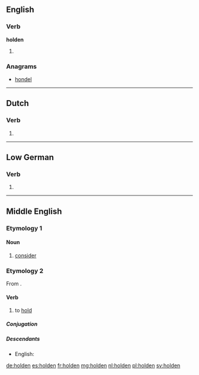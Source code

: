 ==English==

===Verb===
'''holden'''

# {{context|archaic|lang=en}} {{past participle of|hold|lang=en}}

===Anagrams===
* [[hondel#English|hondel]]

----

==Dutch==

===Verb===
{{nl-verb-form}}

# {{nl-verb form of|n=pl|t=past|m=ind+subj|hollen}}

----

==Low German==

===Verb===
{{head|nds|verb}}

# {{alternative spelling of|hollen|lang=nds}}

----

==Middle English==
{{attention|enm|not a noun}}

===Etymology 1===

====Noun====
{{head|enm|noun}}

# [[consider]]

===Etymology 2===
From {{etyl|ang|enm}} {{term|healdan|lang=ang}}.

====Verb====
{{head|enm|verb}}

# to [[hold]]

=====Conjugation=====
{{enm-conj|type=strong|holde|holdeþ, holden|holdest|holdeþ, holden|holdeþ|holdeþ, holden|holde|holden|holdende, holdinge|(y)holden|held(e)|helden|helde(st)|helden|held(e)|helden|helde|helde|hold(e)|holdeþ}}

=====Descendants=====
* English: {{l|en|hold}}

[[de:holden]]
[[es:holden]]
[[fr:holden]]
[[mg:holden]]
[[nl:holden]]
[[pl:holden]]
[[sv:holden]]